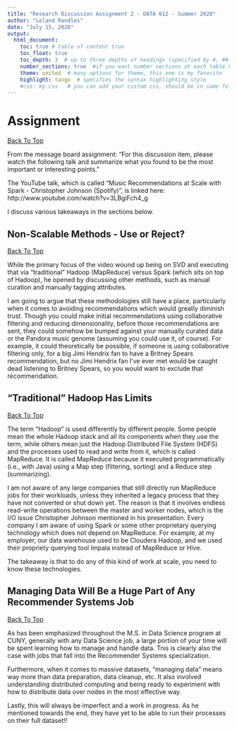 ---
title: "Research Discussion Assignment 2 - DATA 612 - Summer 2020"
author: "Leland Randles"
date: "July 15, 2020"
output: 
  html_document:
    toc: true # table of content true
    toc_float: true
    toc_depth: 3  # up to three depths of headings (specified by #, ## and ###)
    number_sections: true  #if you want number sections at each table header
    theme: united  # many options for theme, this one is my favorite
    highlight: tango  # specifies the syntax highlighting style
    #css: my.css   # you can add your custom css, should be in same folder
---

# Assignment
<a href="#top"> Back To Top </a>  
  
From the message board assignment: "For this discussion item, please watch the following talk and summarize what you found to be the most important or interesting points."  
  
The YouTube talk, which is called "Music Recommendations at Scale with Spark - Christopher Johnson (Spotify)", is linked here: 
http://www.youtube.com/watch?v=3LBgiFch4_g  
  
I discuss various takeaways in the sections below.  

## Non-Scalable Methods - Use or Reject?  
<a href="#top"> Back To Top </a>  

While the primary focus of the video wound up being on SVD and executing that via "traditional" Hadoop (MapReduce) versus Spark (which sits on top of Hadoop), he opened by discussing other methods, such as manual curation and manually tagging attributes.  

I am going to argue that these methodologies still have a place, particularly when it comes to avoiding recommendations which would greatly diminish trust. Though you could make initial recommendations using collaborative filtering and reducing dimensionality, before those recommendations are sent, they could somehow be bumped against your manually curated data or the Pandora music genome (assuming you could use it, of course). For example, it could theoretically be possible, if someone is using collaborative filtering only, for a big Jimi Hendrix fan to have a Britney Spears recommendation, but no Jimi Hendrix fan I've ever met would be caught dead listening to Britney Spears, so you would want to exclude that recommendation.  

## "Traditional" Hadoop Has Limits  
<a href="#top"> Back To Top </a>  
  
The term "Hadoop" is used differently by different people. Some people mean the whole Hadoop stack and all its components when they use the term, while others mean just the Hadoop Distributed File System (HDFS) and the processes used to read and write from it, which is called MapReduce. It is called MapReduce because it executed programmatically (i.e., with Java) using a Map step (filtering, sorting) and a Reduce step (summarizing).  

I am not aware of any large companies that still directly run MapReduce jobs for their workloads, unless they inherited a legacy process that they have not converted or shut down yet. The reason is that it involves endless read-write operations between the master and worker nodes, which is the I/O issue Christopher Johnson mentioned in his presentation. Every company I am aware of using Spark or some other proprietary querying technology which does not depend on MapReduce. For example, at my employer, our data warehouse used to be Cloudera Hadoop, and we used their propriety querying tool Impala instead of MapReduce or Hive.  
  
The takeaway is that to do any of this kind of work at scale, you need to know these technologies.  

## Managing Data Will Be a Huge Part of Any Recommender Systems Job  
<a href="#top"> Back To Top </a>  
  
As has been emphasized throughout the M.S. in Data Science program at CUNY, generally with any Data Science job, a large portion of your time will be spent learning how to manage and handle data. Tnis is clearly also the case with jobs that fall into the Recommender Systems specialization.  

Furthermore, when it comes to massive datasets, "managing data" means way more than data preparation, data cleanup, etc. It also involved understanding distributed computing and being ready to experiment with how to distribute data over nodes in the most effective way.  

Lastly, this will always be imperfect and a work in progress. As he mentioned towards the end, they have yet to be able to run their processes on their full dataset!!